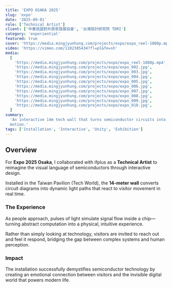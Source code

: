 ```yaml
---
title: 'EXPO OSAKA 2025'
slug: 'expo'
date: '2025-09-01'
role: ['Technical Artist']
client: ['中華民國對外貿易發展協會', '台灣設計研究院 TDRI']
category: 'experiential'
featured: true
cover: 'https://media.mingjyunhung.com/projects/expo/expo_reel-1080p.mp4'
video: 'https://vimeo.com/1102385434?fl=pl&fe=sh'
media:
  [
    'https://media.mingjyunhung.com/projects/expo/expo_reel-1080p.mp4',
    'https://media.mingjyunhung.com/projects/expo/expo_002.jpg',
    'https://media.mingjyunhung.com/projects/expo/expo_003.jpg',
    'https://media.mingjyunhung.com/projects/expo/expo_004.jpg',
    'https://media.mingjyunhung.com/projects/expo/expo_005.jpg',
    'https://media.mingjyunhung.com/projects/expo/expo_006.jpg',
    'https://media.mingjyunhung.com/projects/expo/expo_007.jpg',
    'https://media.mingjyunhung.com/projects/expo/expo_008.jpg',
    'https://media.mingjyunhung.com/projects/expo/expo_009.jpg',
    'https://media.mingjyunhung.com/projects/expo/expo_010.jpg',
  ]
summary:
  'An interactive 14m tech wall that turns semiconductor circuits into gesture-responsive light and
  motion.'
tags: ['Installation', 'Interactive', 'Unity', 'Exhibition']
---
```


## Overview

For **Expo 2025 Osaka**, I collaborated with ifplus as a **Technical Artist** to reimagine the
visual language of semiconductors through interactive design.

Installed in the Taiwan Pavilion (Tech World), the **14-meter wall** converts circuit diagrams into
dynamic light paths that react to visitor movement in real time.

### The Experience

As people approach, pulses of light simulate signal flow inside a chip—turning abstract computation
into a physical, intuitive experience.

Rather than simply looking at technology, visitors are invited to reach out and feel it respond,
bridging the gap between complex systems and human perception.

### Impact

The installation successfully demystifies semiconductor technology by creating an emotional
connection between visitors and the invisible digital world that powers modern life.
